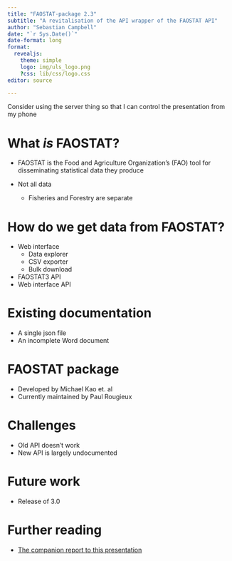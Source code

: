 ```yaml
---
title: "FAOSTAT-package 2.3"
subtitle: "A revitalisation of the API wrapper of the FAOSTAT API"
author: "Sebastian Campbell"
date: "`r Sys.Date()`"
date-format: long
format: 
  revealjs:
    theme: simple
    logo: img/uls_logo.png
    ?css: lib/css/logo.css
editor: source

---
```


::: {.notes}
Consider using the server thing so that I can control the presentation from my phone
:::

# What _is_ FAOSTAT?

- FAOSTAT is the Food and Agriculture Organization's (FAO) tool for disseminating statistical data they produce

- Not all data
  - Fisheries and Forestry are separate

# How do we get data from FAOSTAT?

- Web interface
  - Data explorer
  - CSV exporter
  - Bulk download
- FAOSTAT3 API
- Web interface API

# Existing documentation

- A single json file
- An incomplete Word document

# FAOSTAT package

- Developed by Michael Kao et. al
- Currently maintained by Paul Rougieux

# Challenges

- Old API doesn't work
- New API is largely undocumented


# Future work

- Release of 3.0

# Further reading

- [The companion report to this presentation](https://sebastian-c.github.io/uls-data-project/data_project.html)

